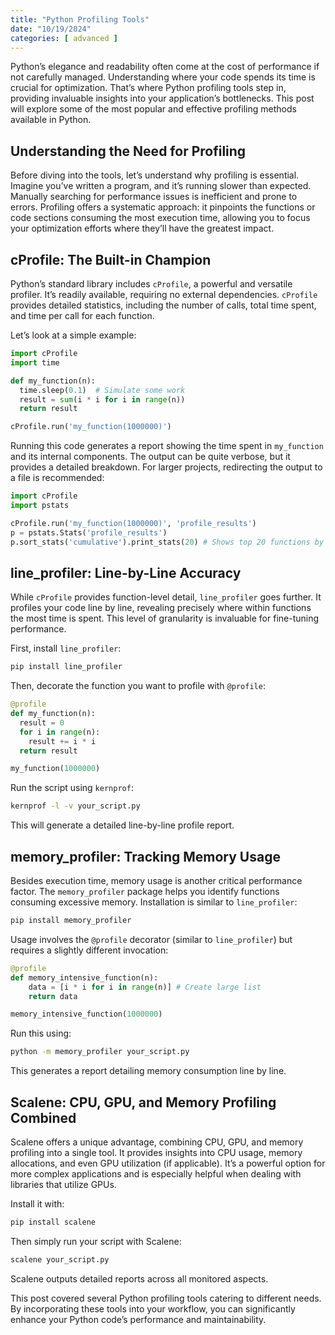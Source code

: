 ```yaml
---
title: "Python Profiling Tools"
date: "10/19/2024"
categories: [ advanced ]
---
```



Python's elegance and readability often come at the cost of performance if not carefully managed.  Understanding where your code spends its time is crucial for optimization. That's where Python profiling tools step in, providing invaluable insights into your application's bottlenecks.  This post will explore some of the most popular and effective profiling methods available in Python.

##  Understanding the Need for Profiling

Before diving into the tools, let's understand why profiling is essential.  Imagine you've written a program, and it's running slower than expected.  Manually searching for performance issues is inefficient and prone to errors. Profiling offers a systematic approach: it pinpoints the functions or code sections consuming the most execution time, allowing you to focus your optimization efforts where they'll have the greatest impact.

##  cProfile: The Built-in Champion

Python's standard library includes `cProfile`, a powerful and versatile profiler.  It's readily available, requiring no external dependencies. `cProfile` provides detailed statistics, including the number of calls, total time spent, and time per call for each function.

Let's look at a simple example:

```python
import cProfile
import time

def my_function(n):
  time.sleep(0.1)  # Simulate some work
  result = sum(i * i for i in range(n))
  return result

cProfile.run('my_function(1000000)')
```

Running this code generates a report showing the time spent in `my_function` and its internal components.  The output can be quite verbose, but it provides a detailed breakdown. For larger projects, redirecting the output to a file is recommended:


```python
import cProfile
import pstats

cProfile.run('my_function(1000000)', 'profile_results')
p = pstats.Stats('profile_results')
p.sort_stats('cumulative').print_stats(20) # Shows top 20 functions by cumulative time.
```


##  line_profiler: Line-by-Line Accuracy

While `cProfile` provides function-level detail, `line_profiler` goes further.  It profiles your code line by line, revealing precisely where within functions the most time is spent. This level of granularity is invaluable for fine-tuning performance.


First, install `line_profiler`:

```bash
pip install line_profiler
```

Then, decorate the function you want to profile with `@profile`:

```python
@profile
def my_function(n):
  result = 0
  for i in range(n):
    result += i * i
  return result

my_function(1000000)
```

Run the script using `kernprof`:

```bash
kernprof -l -v your_script.py
```

This will generate a detailed line-by-line profile report.


##  memory_profiler: Tracking Memory Usage

Besides execution time, memory usage is another critical performance factor.  The `memory_profiler` package helps you identify functions consuming excessive memory.  Installation is similar to `line_profiler`:

```bash
pip install memory_profiler
```

Usage involves the `@profile` decorator (similar to `line_profiler`) but requires a slightly different invocation:

```python
@profile
def memory_intensive_function(n):
    data = [i * i for i in range(n)] # Create large list
    return data

memory_intensive_function(1000000)
```

Run this using:

```bash
python -m memory_profiler your_script.py
```

This generates a report detailing memory consumption line by line.

##  Scalene: CPU, GPU, and Memory Profiling Combined

Scalene offers a unique advantage, combining CPU, GPU, and memory profiling into a single tool. It provides insights into CPU usage, memory allocations, and even GPU utilization (if applicable).  It's a powerful option for more complex applications and is especially helpful when dealing with libraries that utilize GPUs.

Install it with:

```bash
pip install scalene
```

Then simply run your script with Scalene:

```bash
scalene your_script.py
```

Scalene outputs detailed reports across all monitored aspects.


This post covered several Python profiling tools catering to different needs. By incorporating these tools into your workflow, you can significantly enhance your Python code's performance and maintainability.

